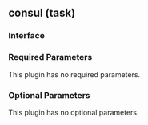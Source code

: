 ## consul (task)

### Interface

### Required Parameters

This plugin has no required parameters.

### Optional Parameters

This plugin has no optional parameters.
